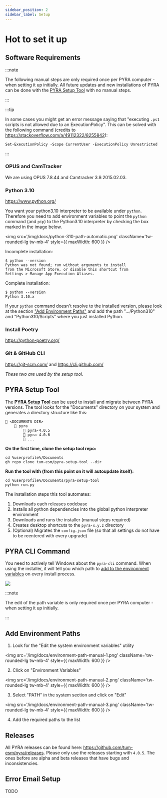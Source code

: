 ```yaml
---
sidebar_position: 2
sidebar_label: Setup
---
```


# Hot to set it up

## Software Requirements

:::note

The following manual steps are only required once per PYRA computer - when setting it up initially. All future updates and new installations of PYRA can be done with the [PYRA Setup Tool](#pyra-setup-tool) with no manual steps.

:::

:::tip

In some cases you might get an error message saying that "executing `.ps1` scripts is not allowed due to an ExecutionPolicy". This can be solved with the following command (credits to https://stackoverflow.com/a/49112322/8255842):

```
Set-ExecutionPolicy -Scope CurrentUser -ExecutionPolicy Unrestricted
```

:::

### OPUS and CamTracker

We are using OPUS 7.8.44 and Camtracker 3.9.2015.02.03.

### Python 3.10

https://www.python.org/

You want your python3.10 interpreter to be available under `python`. Therefore you need to add environment variables to point the `python` command (and `pip`) to the Python3.10 interpreter by checking the box marked in the image below.

<img
    src='/img/docs/python-310-path-automatic.png'
    className='tw-rounded-lg tw-mb-4'
    style={{ maxWidth: 600 }}
/>

<div className='tw-mb-2'>
    <span className='tw-bg-red-200 tw-text-red-900 tw-rounded tw-px-1 tw-font-semibold tw-py-0.5 -tw-my-0.5'>
        Incomplete installation:
    </span>
</div>

```
$ python --version
Python was not found; run without arguments to install
from the Microsoft Store, or disable this shortcut from
Settings > Manage App Execution Aliases.
```

<div className='tw-mb-2'>
    <span className='tw-bg-green-200 tw-text-green-900 tw-rounded tw-px-1 tw-font-semibold tw-py-0.5 -tw-my-0.5'>
        Complete installation:
    </span>
</div>

```
$ python --version
Python 3.10.x
```

If your `python` command doesn't resolve to the installed version, please look at the section ["Add Environment Paths"](#add-environment-paths) and add the path ".../Python310" and "Python310/Scripts" where you just installed Python.

### Install Poetry

https://python-poetry.org/

### Git & GitHub CLI

https://git-scm.com/ and https://cli.github.com/

_These two are used by the setup tool._

## PYRA Setup Tool

The [**PYRA Setup Tool**](https://github.com/tum-esm/pyra-setup-tool) can be used to install and migrate between PYRA versions. The tool looks for the "Documents" directory on your system and generates a directory structure like this:

```
📁 <DOCUMENTS DIR>
    📁 pyra
        📁 pyra-4.0.5
        📁 pyra-4.0.6
        📁 ...
```

**On the first time, clone the setup tool repo:**

```
cd %userprofile%/Documents
gh repo clone tum-esm/pyra-setup-tool --dir
```

**Run the tool with (from this point on it will autoupdate itself):**

```
cd %userprofile%/Documents/pyra-setup-tool
python run.py
```

The installation steps this tool automates:

1. Downloads each releases codebase
2. Installs all python dependencies into the global python interpreter environment
3. Downloads and runs the installer (manual steps required)
4. Creates desktop shortcuts to the `pyra-x.y.z` directory
5. (Optional) Migrates the `config.json` file (so that all settings do not have to be reentered with every upgrade)

## PYRA CLI Command

You need to actively tell Windows about the `pyra-cli` command. When using the installer, it will tell you which path to [add to the environment variables](#add-environment-paths) on every install process.

<img src='/img/docs/pyra-cli-path-request.png' className='tw-rounded tw-mb-4' />

:::note

The edit of the path variable is only required once per PYRA computer - when setting it up initially.

:::

## Add Environment Paths

1. Look for the "Edit the system environment variables" utility

<img
    src='/img/docs/environment-path-manual-1.png'
    className='tw-rounded-lg tw-mb-4'
    style={{ maxWidth: 600 }}
/>

2. Click on "Environment Variables"

<img
    src='/img/docs/environment-path-manual-2.png'
    className='tw-rounded-lg tw-mb-4'
    style={{ maxWidth: 600 }}
/>

3. Select "PATH" in the system section and click on "Edit"

<img
    src='/img/docs/environment-path-manual-3.png'
    className='tw-rounded-lg tw-mb-4'
    style={{ maxWidth: 600 }}
/>

4. Add the required paths to the list

## Releases

All PYRA releases can be found here: https://github.com/tum-esm/pyra/releases. Please only use the releases starting with `4.0.5`. The ones before are alpha and beta releases that have bugs and inconsistencies.

## Error Email Setup

TODO

<!--With Gmail accounts, "Less Secure Apps" have been deactivated. https://support.google.com/accounts/answer/6010255?hl=de&visit_id=637914296292859831-802637670&p=less-secure-apps&rd=1

Solution: Use "App passwords", which require 2FA-->
